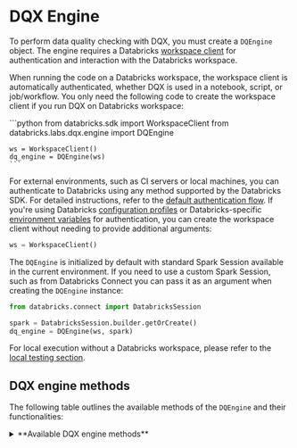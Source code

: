 
# DQX Engine

To perform data quality checking with DQX, you must create a `DQEngine` object.
The engine requires a Databricks [workspace client](https://docs.databricks.com/aws/en/dev-tools/sdk-python) for authentication and interaction with the Databricks workspace.

When running the code on a Databricks workspace, the workspace client is automatically authenticated, whether DQX is used in a notebook, script, or job/workflow.
You only need the following code to create the workspace client if you run DQX on Databricks workspace:

<Tabs>
  <TabItem value="Python" label="Python" default>
    ```python
    from databricks.sdk import WorkspaceClient
    from databricks.labs.dqx.engine import DQEngine

    ws = WorkspaceClient()
    dq_engine = DQEngine(ws)
    ```
  </TabItem>
</Tabs>

For external environments, such as CI servers or local machines, you can authenticate to Databricks using any method supported by the Databricks SDK. For detailed instructions, refer to the [default authentication flow](https://databricks-sdk-py.readthedocs.io/en/latest/authentication.html#default-authentication-flow).
If you're using Databricks [configuration profiles](https://docs.databricks.com/dev-tools/auth.html#configuration-profiles) or Databricks-specific [environment variables](https://docs.databricks.com/dev-tools/auth.html#environment-variables) for authentication, you can create the workspace client without needing to provide additional arguments:
```python
ws = WorkspaceClient()
```

The `DQEngine` is initialized by default with standard Spark Session available in the current environment.
If you need to use a custom Spark Session, such as from Databricks Connect you can pass it as an argument when creating the `DQEngine` instance:
```python
from databricks.connect import DatabricksSession

spark = DatabricksSession.builder.getOrCreate()
dq_engine = DQEngine(ws, spark)
```

For local execution without a Databricks workspace, please refer to the [local testing section](/docs/reference/testing/#local-testing-with-dqengine).

## DQX engine methods

The following table outlines the available methods of the `DQEngine` and their functionalities:

<details style={{ backgroundColor: 'transparent', color: 'neutral' }}>
<summary>**Available DQX engine methods**</summary>
| Method                                       | Description                                                                                                                    | Arguments                                                                                                                                                                                                                                                                                                                                                                                                                                                                                                                                                                                                                                                                                                                                                     | Supports local execution |
| -------------------------------------------- | ------------------------------------------------------------------------------------------------------------------------------ | ------------------------------------------------------------------------------------------------------------------------------------------------------------------------------------------------------------------------------------------------------------------------------------------------------------------------------------------------------------------------------------------------------------------------------------------------------------------------------------------------------------------------------------------------------------------------------------------------------------------------------------------------------------------------------------------------------------------------------------------------------------- | ------------------------ |
| `apply_checks`                                 | Applies quality checks to the DataFrame and returns a DataFrame with reporting columns.                                        | `df`: DataFrame to check; `checks`: List of checks to the DataFrame. Each check is an instance of the DQRule class.                                                                                                                                                                                                                                                                                                                                                                                                                                                                                                                                                                                                                                               | Yes                      |
| `apply_checks_and_split`                       | Applies quality checks to the DataFrame and returns valid and invalid (quarantine) DataFrames with reporting columns.          | `df`: DataFrame to check; `checks`: List of checks to apply to the DataFrame. Each check is an instance of the DQRule class.                                                                                                                                                                                                                                                                                                                                                                                                                                                                                                                                                                                                                                      | Yes                      |
| `apply_checks_and_write_to_table`              | Applies quality checks using DQRule objects and writes results to valid and invalid Delta table(s) with reporting columns.     | `input_config`: InputConfig object with the table name and options for reading the input data; `checks`: List of DQRule instances to apply; `output_config`: OutputConfig object with the table name, output mode, and options for the output data; `quarantine_config`: OutputConfig object with the table name, output mode, and options for the quarantine data - if provided, data will be split.                                                                                                                                                                                                                                                                                                                                                                 | No                       |
| `apply_checks_by_metadata`                     | Applies quality checks defined as a dictionary to the DataFrame and returns a DataFrame with reporting columns.                | `df`: DataFrame to check. checks: List of dictionaries describing checks; `custom_check_functions`: Optional dictionary with custom check functions (e.g., globals() of the calling module).                                                                                                                                                                                                                                                                                                                                                                                                                                                                                                                                                                      | Yes                      |
| `apply_checks_by_metadata_and_split`           | Applies quality checks defined as a dictionary and returns valid and invalid (quarantine) DataFrames.                          | `df`: DataFrame to check; `checks`: List of dictionaries describing checks; `custom_check_functions`: Optional dictionary with custom check functions (e.g., globals() of the calling module).                                                                                                                                                                                                                                                                                                                                                                                                                                                                                                                                                                      | Yes                      |
| `apply_checks_by_metadata_and_write_to_table`  | Applies quality checks defined as a dictionary and writes results to valid and invalid Delta table(s) with reporting columns.  | `input_config`: InputConfig object with the table name and options for reading the input data; `checks`: List of metadata check dictionaries; `output_config`: OutputConfig object with the table name, output mode, and options for the output data; `quarantine_config`: OutputConfig object with the table name, output mode, and options for the quarantine data - if provided, data will be split; `custom_check_functions`: Optional dictionary with custom check functions                                                                                                                                                                                                                                                                                       | No                       |
| `validate_checks`                              | Validates the provided quality checks to ensure they conform to the expected structure and types.                              | `checks`: List of checks to validate; `custom_check_functions`: Optional dictionary of custom check functions that can be used.                                                                                                                                                                                                                                                                                                                                                                                                                                                                                                                                                                                                                                   | Yes                      |
| `get_invalid`                                  | Retrieves records from the DataFrame that violate data quality checks (records with warnings and errors).                      | `df`: Input DataFrame.                                                                                                                                                                                                                                                                                                                                                                                                                                                                                                                                                                                                                                                                                                                                          | Yes                      |
| `get_valid`                                    | Retrieves records from the DataFrame that pass all data quality checks.                                                        | `df`: Input DataFrame.                                                                                                                                                                                                                                                                                                                                                                                                                                                                                                                                                                                                                                                                                                                                          | Yes                      |
| `load_checks_from_local_file`                  | Loads quality rules from a local file (supports YAML and JSON).                                                                | `path`: Path to a file containing the checks.                                                                                                                                                                                                                                                                                                                                                                                                                                                                                                                                                                                                                                                                                                                   | Yes                      |
| `save_checks_in_local_file`                    | Saves quality rules to a local file in YAML format.                                                                            | `checks`: List of checks to save; `path`: Path to a file containing the checks.                                                                                                                                                                                                                                                                                                                                                                                                                                                                                                                                                                                                                                                                                   | Yes                      |
| `load_checks_from_workspace_file`              | Loads checks from a file (JSON or YAML) stored in the Databricks workspace.                                                    | `workspace_path`: Path to the file in the workspace.                                                                                                                                                                                                                                                                                                                                                                                                                                                                                                                                                                                                                                                                                                            | No                       |
| `load_checks_from_installation`                | Loads checks from the workspace installation configuration file (`checks_file` field).                                         | `run_config_name`: Name of the run config to use; `product_name`: Name of the product/installation directory; `assume_user`: If True, assume user installation.                                                                                                                                                                                                                                                                                                                                                                                                                                                                                                                                                                                                     | No                       |
| `save_checks_in_workspace_file`                | Saves checks to a file (YAML) in the Databricks workspace.                                                                     | `checks`: List of checks to save; `workspace_path`: Destination path for the checks file in the workspace.                                                                                                                                                                                                                                                                                                                                                                                                                                                                                                                                                                                                                                                        | No                       |
| `save_checks_in_installation`                  | Saves checks to the installation folder as a YAML file.                                                                        | `checks`: List of checks to save; `run_config_name`: Name of the run config to use; `assume_user`: If True, assume user installation.                                                                                                                                                                                                                                                                                                                                                                                                                                                                                                                                                                                                                               | No                       |
| `load_run_config`                              | Loads run configuration from the installation folder.                                                                          | `run_config_name`: Name of the run config to use; `assume_user`: If True, assume user installation.                                                                                                                                                                                                                                                                                                                                                                                                                                                                                                                                                                                                                                                               | No                       |
| `save_results_in_table`                        | Save results of quality checking to delta table(s).                                                                            | `output_df`: (optional) Dataframe containing the output data; `quarantine_df`: (optional) Dataframe containing the output data; `output_config`: OutputConfig object with the table name, output mode, and options for the output data; `quarantine_config`: OutputConfig object with the table name, output mode, and options for the quarantine data - if provided, data will be split; `run_config_name`: Name of the run config to use; `assume_user`: If True, assume user installation.                                                                                                                                                                                                                                                                             | No                       |


The 'Supports local execution' in the above table indicates which methods can be used for local testing without a Databricks workspace (see the usage in [local testing section](/docs/reference/testing/#local-testing-with-dqengine)).
</details>

